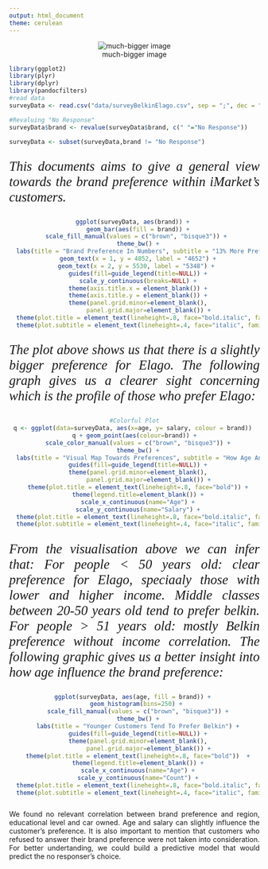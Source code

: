 ```yaml
---
output: html_document
theme: cerulean
---
```

<center>
![much-bigger image](data/image2.png) 
</center>
<div style ="text-align: justify">


```r
library(ggplot2)
library(plyr)
library(dplyr)
library(pandocfilters)
#read data
surveyData <- read.csv("data/surveyBelkinElago.csv", sep = ";", dec = ",")

#Revaluing "No Response"
surveyData$brand <- revalue(surveyData$brand, c(" "="No Response"))

surveyData <- subset(surveyData,brand != "No Response")

```

 <p style="font-family: times, serif; font-size:20pt; font-style:italic">
    This documents aims to give a general view towards the brand preference within iMarket's customers. 
</p>

<center>
```r
ggplot(surveyData, aes(brand)) + 
  geom_bar(aes(fill = brand)) +
  scale_fill_manual(values = c("brown", "bisque3")) + 
  theme_bw() +
  labs(title = "Brand Preference In Numbers", subtitle = "13% More Preference for Elago") +
  geom_text(x = 1, y = 4852, label = "4652") +
  geom_text(x = 2, y = 5530, label = "5348") + 
  guides(fill=guide_legend(title=NULL)) +
  scale_y_continuous(breaks=NULL) +
  theme(axis.title.x = element_blank()) +
  theme(axis.title.y = element_blank()) +
  theme(panel.grid.minor=element_blank(),
        panel.grid.major=element_blank()) +
  theme(plot.title = element_text(lineheight=.8, face="bold.italic", family="serif")) +
  theme(plot.subtitle = element_text(lineheight=.4, face="italic", family="serif"))

```
</center>
<p style="font-family: times, serif; font-size:20pt; font-style:italic">
    The plot above shows us that there is a slightly bigger preference for Elago. 
    The following graph gives us a clearer sight concerning which is the profile of those who prefer Elago:
</p>
<center>
```r

#Colorful Plot
q <- ggplot(data=surveyData, aes(x=age, y= salary, colour = brand)) 
q + geom_point(aes(colour=brand)) +
  scale_color_manual(values = c("brown", "bisque3")) +
  theme_bw() +
  labs(title = "Visual Map Towards Preferences", subtitle = "How Age And Salary influence brand preference") +
  guides(fill=guide_legend(title=NULL)) +
  theme(panel.grid.minor=element_blank(),
        panel.grid.major=element_blank()) +
  theme(plot.title = element_text(lineheight=.8, face="bold")) +
  theme(legend.title=element_blank()) +
  scale_x_continuous(name="Age") +
  scale_y_continuous(name="Salary") +
  theme(plot.title = element_text(lineheight=.8, face="bold.italic", family="serif")) +
  theme(plot.subtitle = element_text(lineheight=.4, face="italic", family="serif"))

```
</center>
<p style="font-family: times, serif; font-size:20pt; font-style:italic">
    From the visualisation above we can infer that:
    For people < 50 years old: clear preference for Elago, speciaaly those with lower and higher income. Middle classes between 20-50 years old tend to prefer belkin.
    For people > 51 years old: mostly Belkin preference without income correlation. 
    The following graphic gives us a better insight into how age influence the brand preference:
</p>
<center>
```r
ggplot(surveyData, aes(age, fill = brand)) + 
  geom_histogram(bins=250) + 
  scale_fill_manual(values = c("brown", "bisque3")) +
  theme_bw() +
  labs(title = "Younger Customers Tend To Prefer Belkin") +
  guides(fill=guide_legend(title=NULL)) +
  theme(panel.grid.minor=element_blank(),
        panel.grid.major=element_blank()) +
  theme(plot.title = element_text(lineheight=.8, face="bold"))  +
  theme(legend.title=element_blank()) +
  scale_x_continuous(name="Age") +
  scale_y_continuous(name="Count") +
  theme(plot.title = element_text(lineheight=.8, face="bold.italic", family="serif")) +
  theme(plot.subtitle = element_text(lineheight=.4, face="italic", family="serif"))
```
</center>

<p style="font-family: times, serif; font-size:20pt; font-style:italic">

   We found no relevant correlation between brand preference and region, educational level and car owned. Age and salary can slightly influence the customer's preference.
   It is also important to mention that customers who refused to answer their brand preference were not taken into consideration. For better undertanding, we could build a predictive model that would predict the no responser's choice.
   
</p>

